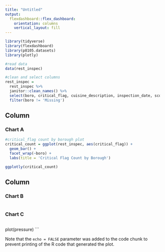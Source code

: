 ```yaml
---
title: "Untitled"
output: 
  flexdashboard::flex_dashboard:
    orientation: columns
    vertical_layout: fill
---
```


```r
library(tidyverse)
library(flexdashboard)
library(p8105.datasets)
library(plotly)
```

```r
#read data
data(rest_inspec)

#clean and select columns
rest_inspec = 
  rest_inspec %>% 
  janitor::clean_names() %>% 
  select(boro, critical_flag, cuisine_description, inspection_date, score, violation_code, zipcode) %>% 
  filter(boro != 'Missing')
```

Column {data-width=650}
-----------------------------------------------------------------------

### Chart A

```r
#critical_flag count by borough plot
critical_count = ggplot(rest_inspec, aes(critical_flag)) +
  geom_bar() +
  facet_wrap(~boro) +
  labs(title = 'Critical Flag Count by Borough')

ggplotly(critical_count)
```

Column {data-width=350}
-----------------------------------------------------------------------

### Chart B

```r

```

### Chart C

```r

```
plot(pressure)
```

Note that the `echo = FALSE` parameter was added to the code chunk to prevent printing of the R code that generated the plot.
